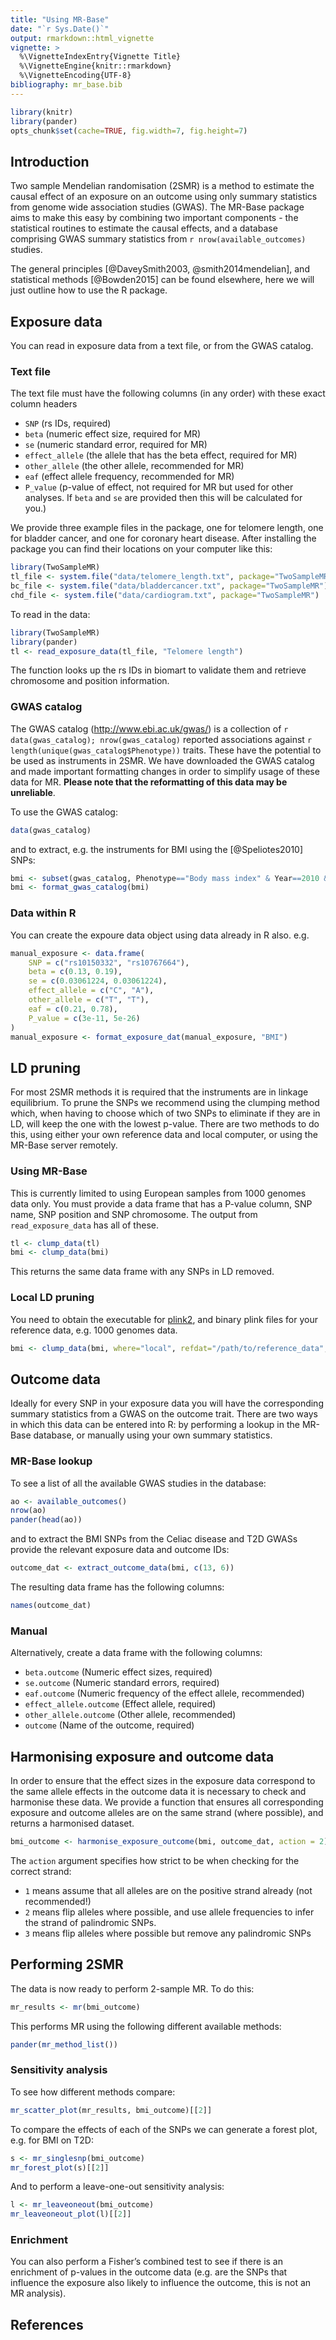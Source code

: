 ```yaml
---
title: "Using MR-Base"
date: "`r Sys.Date()`"
output: rmarkdown::html_vignette
vignette: >
  %\VignetteIndexEntry{Vignette Title}
  %\VignetteEngine{knitr::rmarkdown}
  %\VignetteEncoding{UTF-8}
bibliography: mr_base.bib
---
```


```r
library(knitr)
library(pander)
opts_chunk$set(cache=TRUE, fig.width=7, fig.height=7)
```

## Introduction

Two sample Mendelian randomisation (2SMR) is a method to estimate the causal effect of an exposure on an outcome using only summary statistics from genome wide association studies (GWAS). The MR-Base package aims to make this easy by combining two important components - the statistical routines to estimate the causal effects, and a database comprising GWAS summary statistics from `r nrow(available_outcomes)` studies.

The general principles [@DaveySmith2003, @smith2014mendelian], and statistical methods [@Bowden2015] can be found elsewhere, here we will just outline how to use the R package.

## Exposure data

You can read in exposure data from a text file, or from the GWAS catalog.

### Text file

The text file must have the following columns (in any order) with these exact column headers

- `SNP` (rs IDs, required)
- `beta` (numeric effect size, required for MR)
- `se` (numeric standard error, required for MR)
- `effect_allele` (the allele that has the beta effect, required for MR)
- `other_allele` (the other allele, recommended for MR)
- `eaf` (effect allele frequency, recommended for MR)
- `P_value` (p-value of effect, not required for MR but used for other analyses. If `beta` and `se` are provided then this will be calculated for you.)

We provide three example files in the package, one for telomere length, one for bladder cancer, and one for coronary heart disease. After installing the package you can find their locations on your computer like this:

```r
library(TwoSampleMR)
tl_file <- system.file("data/telomere_length.txt", package="TwoSampleMR")
bc_file <- system.file("data/bladdercancer.txt", package="TwoSampleMR")
chd_file <- system.file("data/cardiogram.txt", package="TwoSampleMR")

```

To read in the data:

```r
library(TwoSampleMR)
library(pander)
tl <- read_exposure_data(tl_file, "Telomere length")
```

The function looks up the rs IDs in biomart to validate them and retrieve chromosome and position information.

### GWAS catalog

The GWAS catalog ([http://www.ebi.ac.uk/gwas/](http://www.ebi.ac.uk/gwas/)) is a collection of `r data(gwas_catalog); nrow(gwas_catalog)` reported associations against `r length(unique(gwas_catalog$Phenotype))` traits. These have the potential to be used as instruments in 2SMR. We have downloaded the GWAS catalog and made important formatting changes in order to simplify usage of these data for MR. **Please note that the reformatting of this data may be unreliable**.

To use the GWAS catalog:

```r
data(gwas_catalog)
```

and to extract, e.g. the instruments for BMI using the [@Speliotes2010] SNPs:

```r
bmi <- subset(gwas_catalog, Phenotype=="Body mass index" & Year==2010 & grepl("kg", Units))
bmi <- format_gwas_catalog(bmi)
```

### Data within R

You can create the expoure data object using data already in R also. e.g.

```r
manual_exposure <- data.frame(
	SNP = c("rs10150332", "rs10767664"),
	beta = c(0.13, 0.19),
	se = c(0.03061224, 0.03061224),
	effect_allele = c("C", "A"),
	other_allele = c("T", "T"),
	eaf = c(0.21, 0.78),
	P_value = c(3e-11, 5e-26)
)
manual_exposure <- format_exposure_dat(manual_exposure, "BMI")
```


## LD pruning

For most 2SMR methods it is required that the instruments are in linkage equilibrium. To prune the SNPs we recommend using the clumping method which, when having to choose which of two SNPs to eliminate if they are in LD, will keep the one with the lowest p-value. There are two methods to do this, using either your own reference data and local computer, or using the MR-Base server remotely.

### Using MR-Base

This is currently limited to using European samples from 1000 genomes data only. You must provide a data frame that has a P-value column, SNP name, SNP position and SNP chromosome. The output from `read_exposure_data` has all of these.

```r
tl <- clump_data(tl)
bmi <- clump_data(bmi)
```

This returns the same data frame with any SNPs in LD removed.

### Local LD pruning

You need to obtain the executable for [plink2](https://cog-genomics.org/plink2), and binary plink files for your reference data, e.g. 1000 genomes data. 

```r
bmi <- clump_data(bmi, where="local", refdat="/path/to/reference_data", plink_bin="/path/to/plink2")
```

## Outcome data

Ideally for every SNP in your exposure data you will have the corresponding summary statistics from a GWAS on the outcome trait. There are two ways in which this data can be entered into R: by performing a lookup in the MR-Base database, or manually using your own summary statistics.

### MR-Base lookup

To see a list of all the available GWAS studies in the database:

```r
ao <- available_outcomes()
nrow(ao)
pander(head(ao))
```

and to extract the BMI SNPs from the Celiac disease and T2D GWASs provide the relevant exposure data and outcome IDs:

```r
outcome_dat <- extract_outcome_data(bmi, c(13, 6))
```

The resulting data frame has the following columns:

```r
names(outcome_dat)
```

### Manual 

Alternatively, create a data frame with the following columns:

- `beta.outcome` (Numeric effect sizes, required)
- `se.outcome` (Numeric standard errors, required)
- `eaf.outcome` (Numeric frequency of the effect allele, recommended)
- `effect_allele.outcome` (Effect allele, required)
- `other_allele.outcome` (Other allele, recommended)
- `outcome` (Name of the outcome, required)


## Harmonising exposure and outcome data

In order to ensure that the effect sizes in the exposure data correspond to the same allele effects in the outcome data it is necessary to check and harmonise these data. We provide a function that ensures all corresponding exposure and outcome alleles are on the same strand (where possible), and returns a harmonised dataset. 

```r
bmi_outcome <- harmonise_exposure_outcome(bmi, outcome_dat, action = 2)
```

The `action` argument specifies how strict to be when checking for the correct strand:

- `1` means assume that all alleles are on the positive strand already (not recommended!)
- `2` means flip alleles where possible, and use allele frequencies to infer the strand of palindromic SNPs.
- `3` means flip alleles where possible but remove any palindromic SNPs


## Performing 2SMR

The data is now ready to perform 2-sample MR. To do this:

```r
mr_results <- mr(bmi_outcome)
```

This performs MR using the following different available methods:

```r
pander(mr_method_list())
```

### Sensitivity analysis

To see how different methods compare:

```r
mr_scatter_plot(mr_results, bmi_outcome)[[2]]
```

To compare the effects of each of the SNPs we can generate a forest plot, e.g. for BMI on T2D:

```r
s <- mr_singlesnp(bmi_outcome)
mr_forest_plot(s)[[2]]
```

And to perform a leave-one-out sensitivity analysis:

```r
l <- mr_leaveoneout(bmi_outcome)
mr_leaveoneout_plot(l)[[2]]
```


### Enrichment

You can also perform a Fisher's combined test to see if there is an enrichment of p-values in the outcome data (e.g. are the SNPs that influence the exposure also likely to influence the outcome, this is not an MR analysis).


## References
